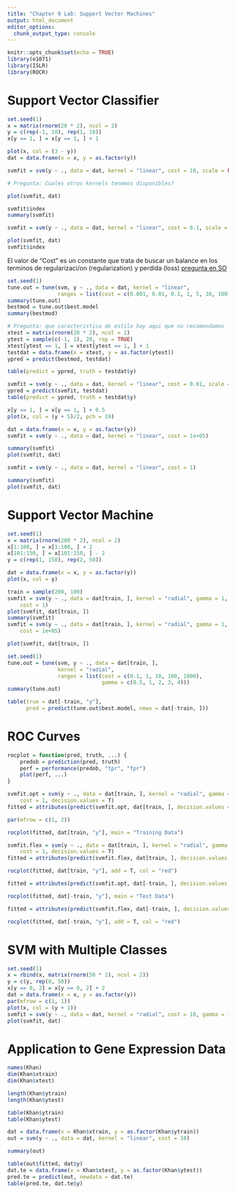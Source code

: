 ```yaml
---
title: "Chapter 9 Lab: Support Vector Machines"
output: html_document
editor_options: 
  chunk_output_type: console
---
```


```r
knitr::opts_chunk$set(echo = TRUE)
library(e1071)
library(ISLR)
library(ROCR)
```
# Support Vector Classifier

```r
set.seed(1)
x = matrix(rnorm(20 * 2), ncol = 2)
y = c(rep(-1, 10), rep(1, 10))
x[y == 1, ] = x[y == 1, ] + 1

plot(x, col = (3 - y))
dat = data.frame(x = x, y = as.factor(y))

svmfit = svm(y ~ ., data = dat, kernel = "linear", cost = 10, scale = FALSE)

# Pregunta: Cuales otros kernels tenemos disponibles?

plot(svmfit, dat)

svmfit$index
summary(svmfit)

svmfit = svm(y ~ ., data = dat, kernel = "linear", cost = 0.1, scale = FALSE)

plot(svmfit, dat)
svmfit$index
```

El valor de "Cost" es un constante que trata de buscar un balance en los terminos de regularizaci/on (regularization) y perdida (loss) [pregunta en SO](https://stats.stackexchange.com/questions/185994/the-cost-parameter-for-support-vector-machines)

```r
set.seed(1)
tune.out = tune(svm, y ~ ., data = dat, kernel = "linear",
                ranges = list(cost = c(0.001, 0.01, 0.1, 1, 5, 10, 100)))
summary(tune.out)
bestmod = tune.out$best.model
summary(bestmod)

# Pregunta: que caracteristica de estilo hay aqui que no recomendamos
xtest = matrix(rnorm(20 * 2), ncol = 2)
ytest = sample(c(-1, 1), 20, rep = TRUE)
xtest[ytest == 1, ] = xtest[ytest == 1, ] + 1
testdat = data.frame(x = xtest, y = as.factor(ytest))
ypred = predict(bestmod, testdat)

table(predict = ypred, truth = testdat$y)

svmfit = svm(y ~ ., data = dat, kernel = "linear", cost = 0.01, scale = FALSE)
ypred = predict(svmfit, testdat)
table(predict = ypred, truth = testdat$y)

x[y == 1, ] = x[y == 1, ] + 0.5
plot(x, col = (y + 5)/2, pch = 19)

dat = data.frame(x = x, y = as.factor(y))
svmfit = svm(y ~ ., data = dat, kernel = "linear", cost = 1e+05)

summary(svmfit)
plot(svmfit, dat)

svmfit = svm(y ~ ., data = dat, kernel = "linear", cost = 1)

summary(svmfit)
plot(svmfit, dat)
```

# Support Vector Machine

```r
set.seed(1)
x = matrix(rnorm(200 * 2), ncol = 2)
x[1:100, ] = x[1:100, ] + 2
x[101:150, ] = x[101:150, ] - 2
y = c(rep(1, 150), rep(2, 50))

dat = data.frame(x = x, y = as.factor(y))
plot(x, col = y)

train = sample(200, 100)
svmfit = svm(y ~ ., data = dat[train, ], kernel = "radial", gamma = 1, 
    cost = 1)
plot(svmfit, dat[train, ])
summary(svmfit)
svmfit = svm(y ~ ., data = dat[train, ], kernel = "radial", gamma = 1, 
    cost = 1e+05)

plot(svmfit, dat[train, ])

set.seed(1)
tune.out = tune(svm, y ~ ., data = dat[train, ],
                kernel = "radial",
                ranges = list(cost = c(0.1, 1, 10, 100, 1000), 
                              gamma = c(0.5, 1, 2, 3, 4)))
summary(tune.out)

table(true = dat[-train, "y"], 
      pred = predict(tune.out$best.model, newx = dat[-train, ]))
```

# ROC Curves

```r
rocplot = function(pred, truth, ...) {
    predob = prediction(pred, truth)
    perf = performance(predob, "tpr", "fpr")
    plot(perf, ...)
}

svmfit.opt = svm(y ~ ., data = dat[train, ], kernel = "radial", gamma = 2, 
    cost = 1, decision.values = T)
fitted = attributes(predict(svmfit.opt, dat[train, ], decision.values = TRUE))$decision.values

par(mfrow = c(1, 2))

rocplot(fitted, dat[train, "y"], main = "Training Data")

svmfit.flex = svm(y ~ ., data = dat[train, ], kernel = "radial", gamma = 50, 
    cost = 1, decision.values = T)
fitted = attributes(predict(svmfit.flex, dat[train, ], decision.values = T))$decision.values

rocplot(fitted, dat[train, "y"], add = T, col = "red")

fitted = attributes(predict(svmfit.opt, dat[-train, ], decision.values = T))$decision.values

rocplot(fitted, dat[-train, "y"], main = "Test Data")

fitted = attributes(predict(svmfit.flex, dat[-train, ], decision.values = T))$decision.values

rocplot(fitted, dat[-train, "y"], add = T, col = "red")
```

# SVM with Multiple Classes

```r
set.seed(1)
x = rbind(x, matrix(rnorm(50 * 2), ncol = 2))
y = c(y, rep(0, 50))
x[y == 0, 2] = x[y == 0, 2] + 2
dat = data.frame(x = x, y = as.factor(y))
par(mfrow = c(1, 1))
plot(x, col = (y + 1))
svmfit = svm(y ~ ., data = dat, kernel = "radial", cost = 10, gamma = 1)
plot(svmfit, dat)
```

# Application to Gene Expression Data
```r
names(Khan)
dim(Khan$xtrain)
dim(Khan$xtest)

length(Khan$ytrain)
length(Khan$ytest)

table(Khan$ytrain)
table(Khan$ytest)

dat = data.frame(x = Khan$xtrain, y = as.factor(Khan$ytrain))
out = svm(y ~ ., data = dat, kernel = "linear", cost = 10)

summary(out)

table(out$fitted, dat$y)
dat.te = data.frame(x = Khan$xtest, y = as.factor(Khan$ytest))
pred.te = predict(out, newdata = dat.te)
table(pred.te, dat.te$y)
```

